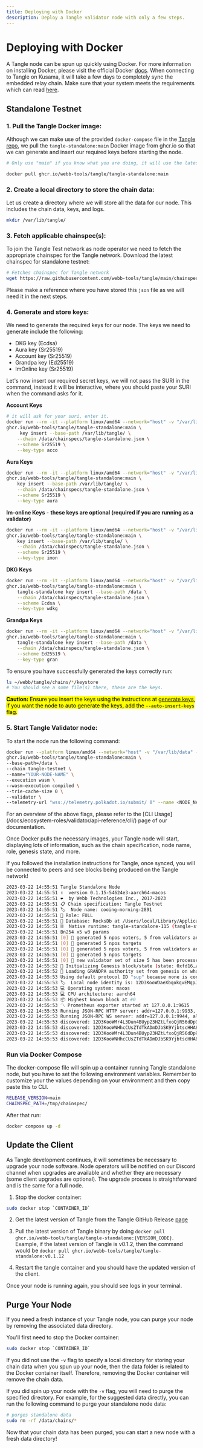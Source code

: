 ```yaml
---
title: Deploying with Docker
description: Deploy a Tangle validator node with only a few steps.
---
```



# Deploying with Docker

A Tangle node can be spun up quickly using Docker. For more information on installing Docker,
please visit the official Docker [docs](https://docs.docker.com/get-docker/). When connecting to Tangle on Kusama, it will take a few days to completely sync the embedded relay chain. Make sure that your system meets the requirements which can read [here](/docs/tangle-network/node-operators/requirements).

## Standalone Testnet

### **1. Pull the Tangle Docker image:**

Although we can make use of the provided `docker-compose` file in the [Tangle repo](https://github.com/webb-tools/tangle/tree/main/docker/tangle-standalone), we pull the `tangle-standalone:main` Docker image from ghcr.io
so that we can generate and insert our required keys before starting the node.

```sh filename="pull" copy
# Only use "main" if you know what you are doing, it will use the latest and maybe unstable version of the node.

docker pull ghcr.io/webb-tools/tangle/tangle-standalone:main
```

### **2. Create a local directory to store the chain data:**

Let us create a directory where we will store all the data for our node. This includes the chain data, keys, and logs.

```sh filename="mkdir" copy
mkdir /var/lib/tangle/
```

### **3. Fetch applicable chainspec(s):**

To join the Tangle Test network as node operator we need to fetch the appropriate chainspec for the Tangle network.
Download the latest chainspec for standalone testnet:

```sh filename="get chainspec" copy
# Fetches chainspec for Tangle network
wget https://raw.githubusercontent.com/webb-tools/tangle/main/chainspecs/testnet/tangle-standalone.json
```

Please make a reference where you have stored this `json` file as we will need it in the next steps.

### **4. Generate and store keys:**

We need to generate the required keys for our node.
The keys we need to generate include the following:

- DKG key (Ecdsa)
- Aura key (Sr25519)
- Account key (Sr25519)
- Grandpa key (Ed25519)
- ImOnline key (Sr25519)

Let's now insert our required secret keys, we will not pass the SURI in the command, instead it will be interactive, where you
should paste your SURI when the command asks for it.

**Account Keys**

```sh filename="Acco" copy
# it will ask for your suri, enter it.
docker run --rm -it --platform linux/amd64 --network="host" -v "/var/lib/data" \
ghcr.io/webb-tools/tangle/tangle-standalone:main \
     key insert --base-path /var/lib/tangle/ \
    --chain /data/chainspecs/tangle-standalone.json \
    --scheme Sr25519 \
    --key-type acco
```

**Aura Keys**

```sh filename="Aura" copy
docker run --rm -it --platform linux/amd64 --network="host" -v "/var/lib/data" \
ghcr.io/webb-tools/tangle/tangle-standalone:main \
    key insert --base-path /var/lib/tangle/ \
    --chain /data/chainspecs/tangle-standalone.json \
    --scheme Sr25519 \
    --key-type aura
```

**Im-online Keys** - **these keys are optional (required if you are running as a validator)**

```sh filename="Imonline" copy
docker run --rm -it --platform linux/amd64 --network="host" -v "/var/lib/data" \
ghcr.io/webb-tools/tangle/tangle-standalone:main \
    key insert --base-path /var/lib/tangle/ \
    --chain /data/chainspecs/tangle-standalone.json \
    --scheme Sr25519 \
    --key-type imon
```

**DKG Keys**

```sh filename="DKG" copy
docker run --rm -it --platform linux/amd64 --network="host" -v "/var/lib/data" \
ghcr.io/webb-tools/tangle/tangle-standalone:main \
    tangle-standalone key insert --base-path /data \
    --chain /data/chainspecs/tangle-standalone.json \
    --scheme Ecdsa \
    --key-type wdkg
```

**Grandpa Keys**

```sh filename="Grandpa" copy
docker run --rm -it --platform linux/amd64 --network="host" -v "/var/lib/data" \
ghcr.io/webb-tools/tangle/tangle-standalone:main \
    tangle-standalone key insert --base-path /data \
    --chain /data/chainspecs/tangle-standalone.json \
    --scheme Ed25519 \
    --key-type gran
```

To ensure you have successfully generated the keys correctly run:

```sh filename="ls" copy
ls ~/webb/tangle/chains/*/keystore
# You should see a some file(s) there, these are the keys.
```

<mark>**Caution:** Ensure you insert the keys using the instructions at [generate keys](#generate-and-store-keys),
if you want the node to auto generate the keys, add the `--auto-insert-keys` flag.</mark>

### **5. Start Tangle Validator node:**

To start the node run the following command:

```sh filename="docker run" copy
docker run --platform linux/amd64 --network="host" -v "/var/lib/data" --entrypoint ./tangle-standalone \
ghcr.io/webb-tools/tangle/tangle-standalone:main \
--base-path=/data \
--chain tangle-testnet \
--name="YOUR-NODE-NAME" \
--execution wasm \
--wasm-execution compiled \
--trie-cache-size 0 \
--validator \
--telemetry-url "wss://telemetry.polkadot.io/submit/ 0" --name <NODE_NAME>
```

<Callout type="info">
  For an overview of the above flags, please refer to the [CLI Usage](/docs/ecosystem-roles/validator/api-reference/cli/) page of our documentation.
</Callout>

Once Docker pulls the necessary images, your Tangle node will start, displaying lots of information,
such as the chain specification, node name, role, genesis state, and more.

If you followed the installation instructions for Tangle, once synced, you will be connected to peers and see
blocks being produced on the Tangle network!

```sh filename="logs"
2023-03-22 14:55:51 Tangle Standalone Node
2023-03-22 14:55:51 ✌️  version 0.1.15-54624e3-aarch64-macos
2023-03-22 14:55:51 ❤️  by Webb Technologies Inc., 2017-2023
2023-03-22 14:55:51 📋 Chain specification: Tangle Testnet
2023-03-22 14:55:51 🏷  Node name: cooing-morning-2891
2023-03-22 14:55:51 👤 Role: FULL
2023-03-22 14:55:51 💾 Database: RocksDb at /Users/local/Library/Application Support/tangle-standalone/chains/local_testnet/db/full
2023-03-22 14:55:51 ⛓  Native runtime: tangle-standalone-115 (tangle-standalone-1.tx1.au1)
2023-03-22 14:55:51 Bn254 x5 w3 params
2023-03-22 14:55:51 [0] 💸 generated 5 npos voters, 5 from validators and 0 nominators
2023-03-22 14:55:51 [0] 💸 generated 5 npos targets
2023-03-22 14:55:51 [0] 💸 generated 5 npos voters, 5 from validators and 0 nominators
2023-03-22 14:55:51 [0] 💸 generated 5 npos targets
2023-03-22 14:55:51 [0] 💸 new validator set of size 5 has been processed for era 1
2023-03-22 14:55:52 🔨 Initializing Genesis block/state (state: 0xfd16…aefd, header-hash: 0x7c05…a27d)
2023-03-22 14:55:52 👴 Loading GRANDPA authority set from genesis on what appears to be first startup.
2023-03-22 14:55:53 Using default protocol ID "sup" because none is configured in the chain specs
2023-03-22 14:55:53 🏷  Local node identity is: 12D3KooWDaeXbqokqvEMqpJsKBvjt9BUz41uP9tzRkYuky1Wat7Z
2023-03-22 14:55:53 💻 Operating system: macos
2023-03-22 14:55:53 💻 CPU architecture: aarch64
2023-03-22 14:55:53 📦 Highest known block at #0
2023-03-22 14:55:53 〽️ Prometheus exporter started at 127.0.0.1:9615
2023-03-22 14:55:53 Running JSON-RPC HTTP server: addr=127.0.0.1:9933, allowed origins=["http://localhost:*", "http://127.0.0.1:*", "https://localhost:*", "https://127.0.0.1:*", "https://polkadot.js.org"]
2023-03-22 14:55:53 Running JSON-RPC WS server: addr=127.0.0.1:9944, allowed origins=["http://localhost:*", "http://127.0.0.1:*", "https://localhost:*", "https://127.0.0.1:*", "https://polkadot.js.org"]
2023-03-22 14:55:53 discovered: 12D3KooWMr4L3Dun4BUyp23HZtLfxoQjR56dDp9eH42Va5X6Hfgi /ip4/192.168.0.125/tcp/30304
2023-03-22 14:55:53 discovered: 12D3KooWNHhcCUsZTdTkADmDJbSK9YjbtscHHA8R4jvrbGwjPVez /ip4/192.168.0.125/tcp/30305
2023-03-22 14:55:53 discovered: 12D3KooWMr4L3Dun4BUyp23HZtLfxoQjR56dDp9eH42Va5X6Hfgi /ip4/192.168.88.12/tcp/30304
2023-03-22 14:55:53 discovered: 12D3KooWNHhcCUsZTdTkADmDJbSK9YjbtscHHA8R4jvrbGwjPVez /ip4/192.168.88.12/tcp/30305
```

### Run via Docker Compose

The docker-compose file will spin up a container running Tangle standalone node, but you have to set the following environment variables. Remember to customize your the values depending on your environment and then copy paste this to CLI.

```sh filename="set variables" copy
RELEASE_VERSION=main
CHAINSPEC_PATH=/tmp/chainspec/
```

After that run:

```sh filename="compose up" copy
docker compose up -d
```

## Update the Client

As Tangle development continues, it will sometimes be necessary to upgrade your node software. Node operators will be notified
on our Discord channel when upgrades are available and whether they are necessary (some client upgrades are optional).
The upgrade process is straightforward and is the same for a full node.

1. Stop the docker container:

```sh filename="docker stop" copy
sudo docker stop `CONTAINER_ID`
```

2. Get the latest version of Tangle from the Tangle GitHub Release [page](https://github.com/webb-tools/tangle/pkgs/container/tangle%2Ftangle-standalone)

3. Pull the latest version of Tangle binary by doing `docker pull ghcr.io/webb-tools/tangle/tangle-standalone:{VERSION_CODE}`.
   Example, if the latest version of Tangle is v0.1.2, then the command would be `docker pull ghcr.io/webb-tools/tangle/tangle-standalone:v0.1.12`

4. Restart the tangle container and you should have the updated version of the client.

Once your node is running again, you should see logs in your terminal.

## Purge Your Node

If you need a fresh instance of your Tangle node, you can purge your node by removing the associated data directory.

You'll first need to stop the Docker container:

```sh filename="docker stop" copy
sudo docker stop `CONTAINER_ID`
```

If you did not use the `-v` flag to specify a local directory for storing your chain data when you spun up your node, then the data folder is related to the Docker container itself. Therefore, removing the Docker container will remove the chain data.

If you did spin up your node with the `-v` flag, you will need to purge the specified directory. For example, for the suggested data directly, you can run the following command to purge your standalone node data:

```sh filename="rm" copy
# purges standalone data
sudo rm -rf /data/chains/*
```

Now that your chain data has been purged, you can start a new node with a fresh data directory!
